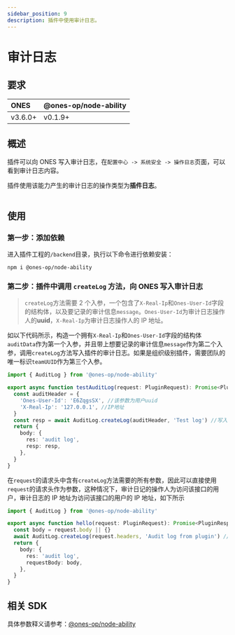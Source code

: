 ```yaml
---
sidebar_position: 9
description: 插件中使用审计日志。
---
```



# 审计日志

## 要求

| ONES    | @ones-op/node-ability |
| :------ | :-------------------- |
| v3.6.0+ | v0.1.9+               |

## 概述

插件可以向 ONES 写入审计日志，在`配置中心 -> 系统安全 -> 操作日志`页面，可以看到审计日志内容。

插件使用该能力产生的审计日志的操作类型为**插件日志**。

<Image img={auditLog1} />

## 使用

### 第一步：添加依赖

进入插件工程的`/backend`目录，执行以下命令进行依赖安装：

```shell
npm i @ones-op/node-ability
```

### 第二步：插件中调用 `createLog` 方法，向 ONES 写入审计日志

> `createLog`方法需要 2 个入参，一个包含了`X-Real-Ip`和`Ones-User-Id`字段的结构体，以及要记录的审计信息`message`。`Ones-User-Id`为审计日志操作人的**uuid**，`X-Real-Ip`为审计日志操作人的 IP 地址。

如以下代码所示，构造一个拥有`X-Real-Ip`和`Ones-User-Id`字段的结构体`auditData`作为第一个入参，并且带上想要记录的审计信息`message`作为第二个入参，调用`createLog`方法写入插件的审计日志。如果是组织级别插件，需要团队的唯一标识`teamUUID`作为第三个入参。

```typescript
import { AuditLog } from '@ones-op/node-ability'

export async function testAuditLog(request: PluginRequest): Promise<PluginResponse> {
  const auditHeader = {
    'Ones-User-Id': 'E6ZqgsSX', //该参数为用户uuid
    'X-Real-Ip': '127.0.0.1', //IP地址
  }
  const resp = await AuditLog.createLog(auditHeader, 'Test log') //写入审计信息
  return {
    body: {
      res: 'audit log',
      resp: resp,
    },
  }
}
```

在`request`的请求头中含有`createLog`方法需要的所有参数，因此可以直接使用`request`的请求头作为参数，这种情况下，审计日记的操作人为访问该接口的用户，审计日志的 IP 地址为访问该接口的用户的 IP 地址，如下所示

```typescript
import { AuditLog } from '@ones-op/node-ability'

export async function hello(request: PluginRequest): Promise<PluginResponse> {
  const body = request.body || {}
  await AuditLog.createLog(request.headers, 'Audit log from plugin') //写入审计信息
  return {
    body: {
      res: 'audit log',
      requestBody: body,
    },
  }
}
```

## 相关 SDK

具体参数释义请参考：[@ones-op/node-ability](../../reference/packages/node-ability/node-ability.mdx)
